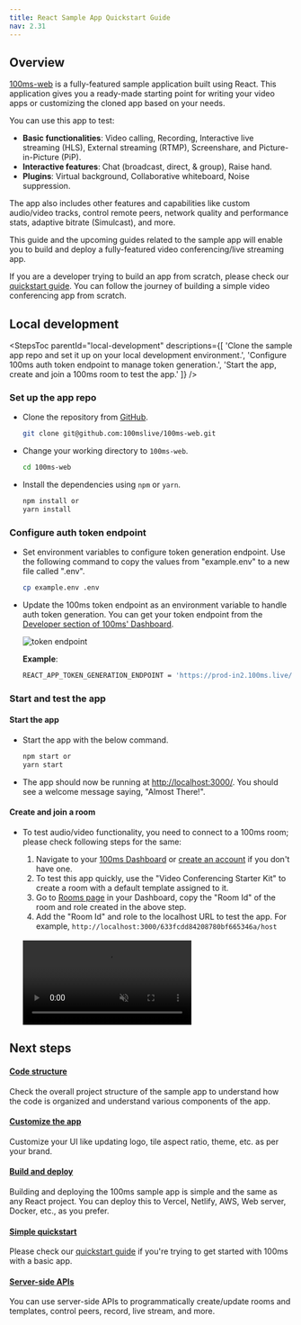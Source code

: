 ```yaml
---
title: React Sample App Quickstart Guide
nav: 2.31
---
```


## Overview

[100ms-web](https://github.com/100mslive/100ms-web) is a fully-featured sample application built using React. This application gives you a ready-made starting point for writing your video apps or customizing the cloned app based on your needs.

You can use this app to test:

-   **Basic functionalities**: Video calling, Recording, Interactive live streaming (HLS), External streaming (RTMP), Screenshare, and Picture-in-Picture (PiP).
-   **Interactive features**: Chat (broadcast, direct, & group), Raise hand.
-   **Plugins**: Virtual background, Collaborative whiteboard, Noise suppression.

The app also includes other features and capabilities like custom audio/video tracks, control remote peers, network quality and performance stats, adaptive bitrate (Simulcast), and more.

This guide and the upcoming guides related to the sample app will enable you to build and deploy a fully-featured video conferencing/live streaming app.

If you are a developer trying to build an app from scratch, please check our [quickstart guide](./react-quickstart). You can follow the journey of building a simple video conferencing app from scratch.

## Local development

<StepsToc
    parentId="local-development"
    descriptions={[
        'Clone the sample app repo and set it up on your local development environment.',
        'Configure 100ms auth token endpoint to manage token generation.',
        'Start the app, create and join a 100ms room to test the app.'
    ]}
/>

<StepsContainer id="local-development">

### Set up the app repo

-   Clone the repository from [GitHub](https://github.com/100mslive/100ms-web).

    ```bash section=cloneRepo sectionIndex=1
    git clone git@github.com:100mslive/100ms-web.git
    ```

-   Change your working directory to `100ms-web`.

    ```bash section=cloneRepo sectionIndex=2
    cd 100ms-web
    ```

-   Install the dependencies using `npm` or `yarn`.

    ```bash section=cloneRepo sectionIndex=3
    npm install or
    yarn install
    ```

### Configure auth token endpoint

-   Set environment variables to configure token generation endpoint. Use the following command to copy the values from "example.env" to a new file called ".env".

    ```bash section=envVariable sectionIndex=1
    cp example.env .env
    ```

-   Update the 100ms token endpoint as an environment variable to handle auth token generation. You can get your token endpoint from the [Developer section of 100ms' Dashboard](https://dashboard.100ms.live/developer).

    ![token endpoint](https://user-images.githubusercontent.com/11087313/140727818-43cd8be4-b3bf-4b34-9921-a77f9a1b819d.png)

    **Example**:

    ```bash
    REACT_APP_TOKEN_GENERATION_ENDPOINT = 'https://prod-in2.100ms.live/hmsapi/example.app.100ms.live/'
    ```

### Start and test the app

#### Start the app

-   Start the app with the below command.

    ```bash section=runApp sectionIndex=1
    npm start or
    yarn start
    ```

-   The app should now be running at [http://localhost:3000/](http://localhost:3000/). You should see a welcome message saying, "Almost There!".

#### Create and join a room

-   To test audio/video functionality, you need to connect to a 100ms room; please check following steps for the same:

    1. Navigate to your [100ms Dashboard](https://dashboard.100ms.live/dashboard) or [create an account](https://dashboard.100ms.live/register) if you don't have one.
    2. To test this app quickly, use the "Video Conferencing Starter Kit" to create a room with a default template assigned to it.
    3. Go to [Rooms page](https://dashboard.100ms.live/rooms) in your Dashboard, copy the "Room Id" of the room and role created in the above step.
    4. Add the "Room Id" and role to the localhost URL to test the app. For example, `http://localhost:3000/633fcdd84208780bf665346a/host`

    <br />
    <video loop="true" autoplay="autoplay" controls="controls" id="vid" muted>
        <source src="/docs/guides/join-room-sample-app.mp4" type="video/mp4" />
    </video>
    <br />

</StepsContainer>

## Next steps

#### [Code structure](https://github.com/100mslive/100ms-web/wiki/code-structure)

Check the overall project structure of the sample app to understand how the code is organized and understand various components of the app.

#### [Customize the app](/javascript/v2/get-started/react-sample-app/customize-the-app)

Customize your UI like updating logo, tile aspect ratio, theme, etc. as per your brand.

#### [Build and deploy](/javascript/v2/get-started/react-sample-app/build-and-deploy)

Building and deploying the 100ms sample app is simple and the same as any React project. You can deploy this to Vercel, Netlify, AWS, Web server, Docker, etc., as you prefer.

#### [Simple quickstart](./react-quickstart)

Please check our [quickstart guide](./react-quickstart) if you're trying to get started with 100ms with a basic app.

#### [Server-side APIs](/docs/server-side/v2/introduction/basics)

You can use server-side APIs to programmatically create/update rooms and templates, control peers, record, live stream, and more.
